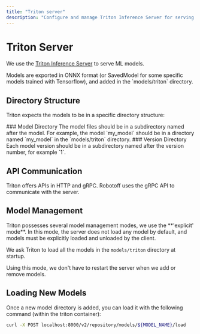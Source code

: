 ```yaml
---
title: "Triton server"
description: "Configure and manage Triton Inference Server for serving machine learning models in ONNX format with gRPC API integration for Robotoff predictions."
---
```



# Triton Server

We use the [Triton Inference Server](https://github.com/triton-inference-server/) to serve ML models.

<Callout title="Model Formats">
Models are exported in ONNX format (or SavedModel for some specific models trained with Tensorflow), and added in the `models/triton` directory.
</Callout>

## Directory Structure

Triton expects the models to be in a specific directory structure:

<Steps>
<Step>
### Model Directory
The model files should be in a subdirectory named after the model. For example, the model `my_model` should be in a directory named `my_model` in the `models/triton` directory.
</Step>

<Step>
### Version Directory
Each model version should be in a subdirectory named after the version number, for example `1`.
</Step>
</Steps>

## API Communication

<Cards>
  <Card
    title="HTTP API"
    description="Available for general REST-based communication"
  />
  <Card
    title="gRPC API"
    description="Used by Robotoff for high-performance communication"
  />
</Cards>

<Callout type="info" title="API Choice">
Triton offers APIs in HTTP and gRPC. Robotoff uses the gRPC API to communicate with the server.
</Callout>

## Model Management

<Callout title="Explicit Mode">
Triton possesses several model management modes, we use the **'explicit' mode**. In this mode, the server does not load any model by default, and models must be explicitly loaded and unloaded by the client.
</Callout>

We ask Triton to load all the models in the `models/triton` directory at startup.

<Callout type="success" title="Benefits">
Using this mode, we don't have to restart the server when we add or remove models.
</Callout>

## Loading New Models

Once a new model directory is added, you can load it with the following command (within the triton container):

```bash title="Load Model Command"
curl -X POST localhost:8000/v2/repository/models/${MODEL_NAME}/load
```
